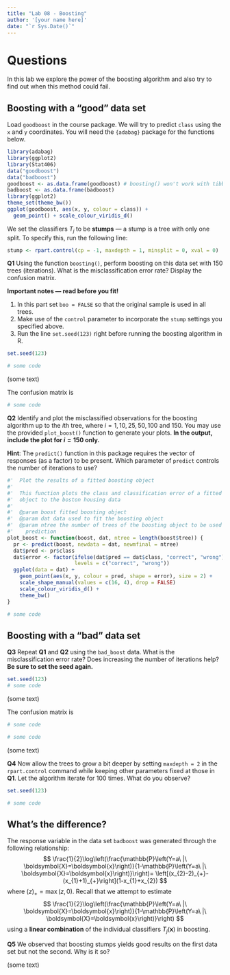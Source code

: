```yaml
---
title: "Lab 08 - Boosting"
author: '[your name here]'
date: "`r Sys.Date()`"
---
```



# Questions


In this lab we explore the power of the boosting algorithm and also try
to find out when this method could fail.

## Boosting with a "good" data set

Load `goodboost` in the course package. We will try to predict `class` 
using the `x` and `y` coordinates. You will need the
`{adabag}` package for the functions below.

```r
library(adabag)
library(ggplot2)
library(Stat406)
data("goodboost")
data("badboost")
goodboost <- as.data.frame(goodboost) # boosting() won't work with tibbles...
badboost <- as.data.frame(badboost)
library(ggplot2)
theme_set(theme_bw())
ggplot(goodboost, aes(x, y, colour = class)) +
  geom_point() + scale_colour_viridis_d()
```

We set the classifiers $T_{j}$ to be **stumps** --- a stump
is a tree with only one split. To specify this, run the following line:

```r
stump <- rpart.control(cp = -1, maxdepth = 1, minsplit = 0, xval = 0)
```

**Q1** Using the function `boosting()`, perform boosting on this data set with
150 trees (iterations). What is the misclassification error rate? Display the 
confusion matrix.

**Important notes --- read before you fit!**  

1. In this part set `boo = FALSE` so that the original sample is used in all trees.
1. Make use of the `control` parameter to incorporate the `stump` settings you
specified above.
1. Run the line `set.seed(123)` right before running the boosting algorithm in R.

::: {.solbox data-latex=""}
```r
set.seed(123)

# some code

```

(some text)

The confusion matrix is
```r
# some code
```
:::

**Q2** Identify and plot the misclassified observations for the
boosting algorithm up to the $i$th tree, where $i=1, 10, 25,50,100$ and
$150$. You may use the provided `plot_boost()` function to generate your plots. 
**In the output, include the plot for $i=150$ only.** 

**Hint**: The `predict()` function in this package requires the
vector of responses (as a factor) to be present. Which parameter of `predict`
controls the number of iterations to use?

```r
#'  Plot the results of a fitted boosting object
#'
#'  This function plots the class and classification error of a fitted boosting
#'  object to the boston housing data
#'  
#'  @param boost fitted boosting object
#'  @param dat data used to fit the boosting object
#'  @param ntree the number of trees of the boosting object to be used in the
#'    prediction
plot_boost <- function(boost, dat, ntree = length(boost$tree)) {
  pr <- predict(boost, newdata = dat, newmfinal = ntree)
  dat$pred <- pr$class
  dat$error <- factor(ifelse(dat$pred == dat$class, "correct", "wrong"), 
                      levels = c("correct", "wrong"))
  ggplot(data = dat) +
    geom_point(aes(x, y, colour = pred, shape = error), size = 2) +
    scale_shape_manual(values = c(16, 4), drop = FALSE)
    scale_colour_viridis_d() +
    theme_bw()
}
```


::: {.solbox data-latex=""}

```r
# some code
```
:::

## Boosting with a "bad" data set


**Q3** Repeat **Q1** and **Q2** using the 
`bad_boost` data. What is the misclassification error rate? Does
increasing the number of iterations help? **Be sure to set the seed again.**

::: {.solbox data-latex=""}
```r
set.seed(123)
# some code
```

(some text)


The confusion matrix is
```r
# some code
```


```r
# some code
```

(some text)
:::
    

**Q4** Now allow the trees to grow a bit deeper by setting
`maxdepth = 2` in the `rpart.control` command while keeping other
parameters fixed at those in **Q1**. Let the algorithm iterate for
100 times. What do you observe?

::: {.solbox data-latex=""}
```r
set.seed(123)

# some code

```


:::


## What's the difference?

The response variable in the data set `badboost` was
generated through the following relationship:
$$
\frac{1}{2}\log\left(\frac{\mathbb{P}\left(Y=a\ |\ 
\boldsymbol{X}=\boldsymbol{x}\right)}{1-\mathbb{P}\left(Y=a\ |\
\boldsymbol{X}=\boldsymbol{x}\right)}\right)=
\left[(x_{2}-2)_{+}-(x_{1}+1)_{+}\right](1-x_{1}+x_{2})
$$
where $(z)_{+}=\max(z,0)$. Recall that we attempt to estimate
$$
\frac{1}{2}\log\left(\frac{\mathbb{P}\left(Y=a\ |\
\boldsymbol{X}=\boldsymbol{x}\right)}{1-\mathbb{P}\left(Y=a\ |\
\boldsymbol{X}=\boldsymbol{x}\right)}\right)
$$
using a **linear combination** of the individual classifiers
$T_{j}(\boldsymbol{x})$ in boosting.

**Q5** We observed that boosting stumps yields good results on
the first data set but not the second. Why is it so?
    
::: {.solbox data-latex=""}

(some text)

:::

